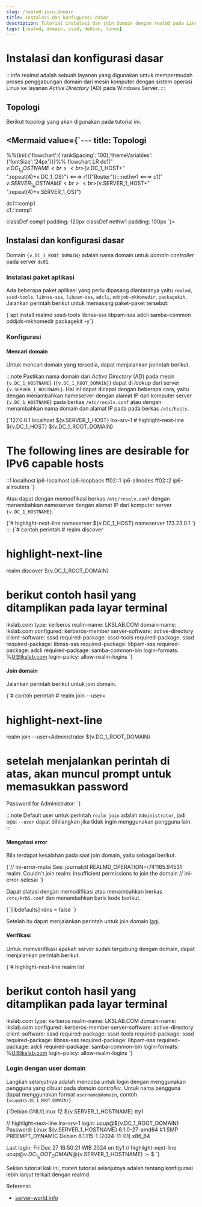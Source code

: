 ```yaml
---
slug: /realmd-join-domain
title: Instalasi dan konfigurasi dasar
description: Tutorial instalasi dan join domain dengan realmd pada Linux Debian 12
tags: [realmd, domain, sssd, debian, linux]
---
```



# Instalasi dan konfigurasi dasar

:::info
realmd adalah sebuah layanan yang digunakan untuk mempermudah proses penggabungan domain dari mesin komputer dengan sistem operasi Linux ke layanan _Active Directory_ (AD) pada Windows Server.
:::

## Topologi

Berikut topologi yang akan digunakan pada tutorial ini.

<Mermaid value={`---
title: Topologi
---
%%{init:{'flowchart':{'rankSpacing': 100},'themeVariables': {'fontSize':'24px'}}}%%
flowchart LR 
  dc1("<br>${v.DC_1_HOSTNAME}<br><br>${v.DC_1_HOST+"<br>".repeat(4)+v.DC_1_OS}") <===>
  r1(("Router")):::nethw1 <===>
  c1("<br>${v.SERVER_1_HOSTNAME}<br><br>${v.SERVER_1_HOST+"<br>".repeat(4)+v.SERVER_1_OS}")

  dc1:::comp1    
  c1:::comp1

  classDef comp1 padding: 120px
  classDef nethw1 padding: 100px
`}></Mermaid>


## Instalasi dan konfigurasi dasar

Domain <code>{v.DC_1_ROOT_DOMAIN}</code> adalah nama domain untuk _domain controller_ pada server `dc01`.

### Instalasi paket aplikasi

Ada beberapa paket aplikasi yang perlu dipasang diantaranya yaitu `realmd`, `sssd-tools`, `libnss-sss`, `libpam-sss`, `adcli`, `oddjob-mkhomedir`, `packagekit`. Jalankan perintah berikut untuk memasang paket-paket tersebut:

<CodeBlock language="bash" title="CLI">
{`apt install realmd sssd-tools libnss-sss libpam-sss adcli samba-common oddjob-mkhomedir packagekit -y`}
</CodeBlock>

### Konfigurasi

#### Mencari domain

Untuk mencari domain yang tersedia, dapat menjalankan perintah berikut.

:::note
Pastikan nama domain dari _Active Directory_ (AD) pada mesin <code>{v.DC_1_HOSTNAME}</code> (<code>{v.DC_1_ROOT_DOMAIN}</code>) dapat di _lookup_ dari server <code>{v.SERVER_1_HOSTNAME}</code>.
Hal ini dapat dicapai dengan beberapa cara, yaitu dengan menambahkan nameserver dengan alamat IP dari komputer server <code>{v.DC_1_HOSTNAME}</code> pada berkas <code>/etc/resolv.conf</code> atau dengan menambahkan nama domain dan alamat IP pada pada berkas <code>/etc/hosts</code>.

<CodeBlock language='text' title='/etc/hosts' showLineNumbers>
{`127.0.0.1    localhost
${v.SERVER_1_HOST}  lnx-srv-1
# highlight-next-line
${v.DC_1_HOST}  ${v.DC_1_ROOT_DOMAIN}


# The following lines are desirable for IPv6 capable hosts
::1     localhost ip6-localhost ip6-loopback
ff02::1 ip6-allnodes
ff02::2 ip6-allrouters
`}
</CodeBlock>

Atau dapat dengan memodfikasi berkas `/etc/resolv.conf` dengan menambahkan nameserver dengan alamat IP dari komputer server <code>{v.DC_1_HOSTNAME}</code>.

<CodeBlock language='text' title='/etc/resolv.conf' showLineNumbers>
{`# highlight-next-line
nameserver ${v.DC_1_HOST}
nameserver 173.23.0.1
`}
</CodeBlock>
:::

<CodeBlock language="bash" title="CLI">
{`# contoh perintah
# realm discover <nama domain>

# highlight-next-line
realm discover ${v.DC_1_ROOT_DOMAIN}

# berikut contoh hasil yang ditamplikan pada layar terminal
lkslab.com
    type: kerberos
    realm-name: LKSLAB.COM
    domain-name: lkslab.com
    configured: kerberos-member
    server-software: active-directory
    client-software: sssd
    required-package: sssd-tools
    required-package: sssd
    required-package: libnss-sss
    required-package: libpam-sss
    required-package: adcli
    required-package: samba-common-bin
    login-formats: %U@lkslab.com
    login-policy: allow-realm-logins
`}
</CodeBlock>

#### Join domain

Jalankan perintah berikut untuk join domain.

<CodeBlock language="bash" title="CLI">
{`# contoh perintah
# realm join --user=<username> <nama domain>

# highlight-next-line
realm join --user=Administrator ${v.DC_1_ROOT_DOMAIN}

# setelah menjalankan perintah di atas, akan muncul prompt untuk memasukkan password
Password for Administrator:
`}
</CodeBlock>

:::note
Default user untuk perintah `realm join` adalah `Administrator`, jadi opsi `--user` dapat dihilangkan jika tidak ingin menggunakan pengguna lain.
:::

#### Mengatasi error

Bila terdapat kesalahan pada saat join domain, yaitu sebagai berikut.

<CodeBlock language="text" title="CLI">
{`// ini-error-mulai
See: journalctl REALMD_OPERATION=r741165.94531
realm: Couldn't join realm: Insufficient permissions to join the domain
// ini-error-selesai
`}
</CodeBlock>

Dapat diatasi dengan memodifikasi atau menambahkan berkas `/etc/krb5.conf` dan menambahkan baris kode berikut.

<CodeBlock language="bash" title="/etc/krb5.conf" showLineNumbers>
{`[libdefaults]
rdns = false
`}
</CodeBlock>

Setelah itu dapat menjalankan perintah untuk join domain [lagi](#join-domain).

#### Verifikasi

Untuk memverifikasi apakah server sudah tergabung dengan domain, dapat menjalankan perintah berikut.

<CodeBlock language="bash" title="CLI">
{`# highlight-next-line
realm list

# berikut contoh hasil yang ditamplikan pada layar terminal
lkslab.com
    type: kerberos
    realm-name: LKSLAB.COM
    domain-name: lkslab.com
    configured: kerberos-member
    server-software: active-directory
    client-software: sssd
    required-package: sssd-tools
    required-package: sssd
    required-package: libnss-sss
    required-package: libpam-sss
    required-package: adcli
    required-package: samba-common-bin
    login-formats: %U@lkslab.com
    login-policy: allow-realm-logins
`}
</CodeBlock>

### Login dengan user domain

Langkah selanjutnya adalah mencoba untuk login dengan menggunakan pengguna yang dibuat pada _domain controller_. Untuk nama pengguna dapat menggunakan format `username@domain`, contoh <code>{`ucup@${v.DC_1_ROOT_DOMAIN}`}</code>

<CodeBlock language='text' title='CLI'>
{`Debian GNU/Linux 12 ${v.SERVER_1_HOSTNAME} tty1

// highlight-next-line
lnx-srv-1 login: ucup@${v.DC_1_ROOT_DOMAIN}
Password:
Linux ${v.SERVER_1_HOSTNAME} 6.1.0-27-amd64 #1 SMP PREEMPT_DYNAMIC Debian 6.1.115-1 (2024-11-01) x86_64


Last login: Fri Dec 27 16:50:21 WIB 2024 on tty1
// highlight-next-line
ucup@${v.DC_1_ROOT_DOMAIN}@${v.SERVER_1_HOSTNAME} :~ $
`}
</CodeBlock>

Sekian tutorial kali ini, materi tutorial selanjutnya adalah tentang konfigurasi lebih lanjut terkait dengan realmd.

Referensi:
- [server-world.info](https://www.server-world.info/en/note?os=Debian_12&p=realmd)
